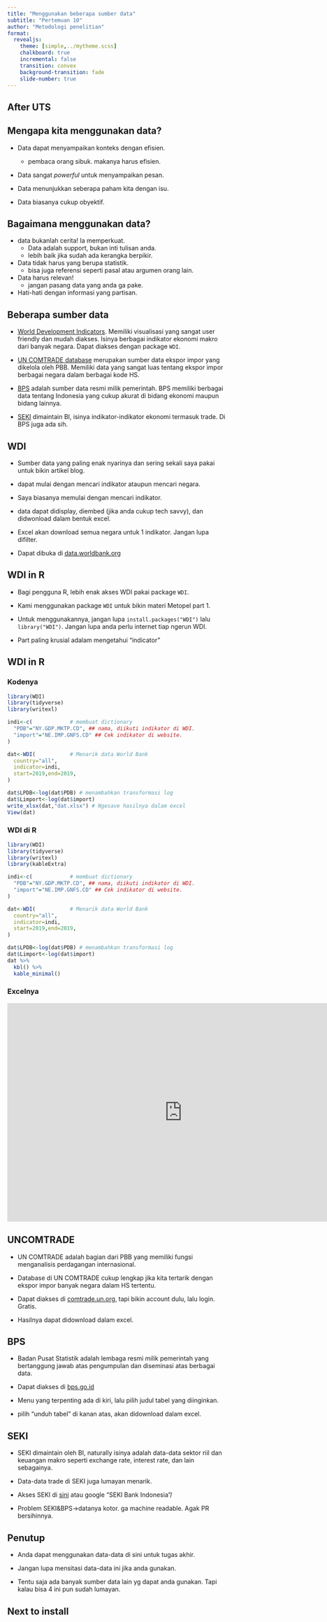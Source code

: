 ```yaml
---
title: "Menggunakan beberapa sumber data"
subtitle: "Pertemuan 10"
author: "Metodologi penelitian"
format: 
  revealjs:
    theme: [simple,../mytheme.scss]
    chalkboard: true
    incremental: false
    transition: convex
    background-transition: fade
    slide-number: true
---
```


## After UTS

## Mengapa kita menggunakan data?

- Data dapat menyampaikan konteks dengan efisien.
  
    - pembaca orang sibuk. makanya harus efisien.

- Data sangat *powerful* untuk menyampaikan pesan.

- Data menunjukkan seberapa paham kita dengan isu.

- Data biasanya cukup obyektif.

## Bagaimana menggunakan data? {.m}

- data bukanlah cerita! Ia memperkuat.
  - Data adalah support, bukan inti tulisan anda.
  - lebih baik jika sudah ada kerangka berpikir.

- Data tidak harus yang berupa statistik.
  - bisa juga referensi seperti pasal atau argumen orang lain.

- Data harus relevan!
  - jangan pasang data yang anda ga pake.

- Hati-hati dengan informasi yang partisan.

## Beberapa sumber data {.m}

- [World Development Indicators](https://data.worldbank.org). Memiliki visualisasi yang sangat user friendly dan mudah diakses. Isinya berbagai indikator ekonomi makro dari banyak negara. Dapat diakses dengan package `WDI`.

- [UN COMTRADE database](https://comtrade.un.org/) merupakan sumber data ekspor impor yang dikelola oleh PBB. Memiliki data yang sangat luas tentang ekspor impor berbagai negara dalam berbagai kode HS.

- [BPS](https://www.bps.go.id/) adalah sumber data resmi milik pemerintah. BPS memiliki berbagai data tentang Indonesia yang cukup akurat di bidang ekonomi maupun bidang lainnya.

- [SEKI](https://www.bi.go.id/id/statistik/ekonomi-keuangan/seki/Default.aspx#headingFour) dimaintain BI, isinya indikator-indikator ekonomi termasuk trade. Di BPS juga ada sih.

## WDI {.m}

- Sumber data yang paling enak nyarinya dan sering sekali saya pakai untuk bikin artikel blog.

- dapat mulai dengan mencari indikator ataupun mencari negara.

- Saya biasanya memulai dengan mencari indikator.

- data dapat didisplay, diembed (jika anda cukup tech savvy), dan didwonload dalam bentuk excel.

- Excel akan download semua negara untuk 1 indikator. Jangan lupa difilter.

- Dapat dibuka di [data.worldbank.org](data.worldbank.org)

## WDI in R

- Bagi pengguna R, lebih enak akses WDI pakai package `WDI`.

- Kami menggunakan package `WDI` untuk bikin materi Metopel part 1.

- Untuk menggunakannya, jangan lupa `install.packages("WDI")` lalu `library("WDI")`. Jangan lupa anda perlu internet tiap ngerun WDI.

- Part paling krusial adalam mengetahui "indicator"

## WDI in R

::: panel-tabset


### Kodenya

```r
library(WDI)
library(tidyverse)
library(writexl)

indi<-c(            # membuat dictionary
  "PDB"="NY.GDP.MKTP.CD", ## nama, diikuti indikator di WDI.
  "import"="NE.IMP.GNFS.CD" ## Cek indikator di website.
)

dat<-WDI(           # Menarik data World Bank
  country="all",
  indicator=indi,
  start=2019,end=2019,
)

dat$LPDB<-log(dat$PDB) # menambahkan transformasi log
dat$Limport<-log(dat$import)
write_xlsx(dat,"dat.xlsx") # Ngesave hasilnya dalam excel
View(dat)
```

### WDI di R {.m}

```r
library(WDI)
library(tidyverse)
library(writexl)
library(kableExtra)

indi<-c(            # membuat dictionary
  "PDB"="NY.GDP.MKTP.CD", ## nama, diikuti indikator di WDI.
  "import"="NE.IMP.GNFS.CD" ## Cek indikator di website.
)

dat<-WDI(           # Menarik data World Bank
  country="all",
  indicator=indi,
  start=2019,end=2019,
)

dat$LPDB<-log(dat$PDB) # menambahkan transformasi log
dat$Limport<-log(dat$import)
dat %>%
  kbl() %>%
  kable_minimal()
```

### Excelnya

<iframe src="https://onedrive.live.com/embed?cid=ACC929CA35B3A537&resid=ACC929CA35B3A537%21153591&authkey=AM2a0jQRZs_4XIo&em=2" width="800" height="500" frameborder="0" scrolling="no"></iframe>

:::

## UNCOMTRADE

- UN COMTRADE adalah bagian dari PBB yang memiliki fungsi menganalisis perdagangan internasional.

- Database di UN COMTRADE cukup lengkap jika kita tertarik dengan ekspor impor banyak negara dalam HS tertentu.

- Dapat diakses di [comtrade.un.org](https://comtrade.un.org/), tapi bikin account dulu, lalu login. Gratis.

- Hasilnya dapat didownload dalam excel.

## BPS

- Badan Pusat Statistik adalah lembaga resmi milik pemerintah yang bertanggung jawab atas pengumpulan dan diseminasi atas berbagai data.

- Dapat diakses di [bps.go.id](https://www.bps.go.id/)

- Menu yang terpenting ada di kiri, lalu pilih judul tabel yang diinginkan.

- pilih "unduh tabel" di kanan atas, akan didownload dalam excel.

## SEKI

- SEKI dimaintain oleh BI, naturally isinya adalah data-data sektor riil dan keuangan makro seperti exchange rate, interest rate, dan lain sebagainya.

- Data-data trade di SEKI juga lumayan menarik.

- Akses SEKI di [sini](https://www.bi.go.id/id/statistik/ekonomi-keuangan/seki/Default.aspx#headingFour) atau google "SEKI Bank Indonesia"/

- Problem SEKI&BPS->datanya kotor. ga machine readable. Agak PR bersihinnya.

## Penutup

- Anda dapat menggunakan data-data di sini untuk tugas akhir.

- Jangan lupa mensitasi data-data ini jika anda gunakan.

- Tentu saja ada banyak sumber data lain yg dapat anda gunakan. Tapi kalau bisa 4 ini pun sudah lumayan.

## Next to install

